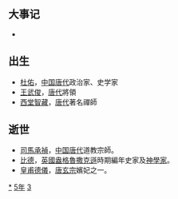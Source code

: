 {{yearTOC|735|唐'''[[开元|开元]]二十三年'''；日本'''[[天平_(聖武天皇)|天平]]七年'''、'''[[皇紀|皇紀]]1395年'''；渤海国'''[[仁安_(渤海)|仁安]]十六年'''}}

== 大事记 ==
*

== 出生 ==
* [[杜佑|杜佑]]，[[中国|中国]][[唐代|唐代]]政治家、史学家
* [[王武俊|王武俊]]，[[唐代|唐代]]將領
* [[西堂智藏|西堂智藏]]，[[唐代|唐代]]著名禪師

== 逝世 ==
{{Wikisource year mention}}
* [[司馬承禎|司馬承禎]]，[[中国|中国]][[唐代|唐代]]道教宗師。
* [[比德|比德]]，[[英國|英國]][[盎格魯撒克遜|盎格魯撒克遜]]時期編年史家及[[神學家|神學家]]。
* [[皇甫德儀|皇甫德儀]]，[[唐玄宗|唐玄宗]]嬪妃之一。

[[Category:735年|*]]
[[Category:730年代|5年]]
[[Category:8世纪各年|3]]